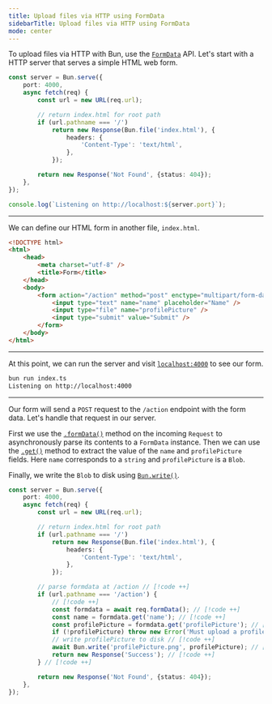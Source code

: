 ```yaml
---
title: Upload files via HTTP using FormData
sidebarTitle: Upload files via HTTP using FormData
mode: center
---
```


To upload files via HTTP with Bun, use the [`FormData`](https://developer.mozilla.org/en-US/docs/Web/API/FormData) API. Let's start with a HTTP server that serves a simple HTML web form.

```ts index.ts icon="/icons/typescript.svg"
const server = Bun.serve({
	port: 4000,
	async fetch(req) {
		const url = new URL(req.url);

		// return index.html for root path
		if (url.pathname === '/')
			return new Response(Bun.file('index.html'), {
				headers: {
					'Content-Type': 'text/html',
				},
			});

		return new Response('Not Found', {status: 404});
	},
});

console.log(`Listening on http://localhost:${server.port}`);
```

---

We can define our HTML form in another file, `index.html`.

```html index.html icon="file-code"
<!DOCTYPE html>
<html>
	<head>
		<meta charset="utf-8" />
		<title>Form</title>
	</head>
	<body>
		<form action="/action" method="post" enctype="multipart/form-data">
			<input type="text" name="name" placeholder="Name" />
			<input type="file" name="profilePicture" />
			<input type="submit" value="Submit" />
		</form>
	</body>
</html>
```

---

At this point, we can run the server and visit [`localhost:4000`](http://localhost:4000) to see our form.

```bash
bun run index.ts
Listening on http://localhost:4000
```

---

Our form will send a `POST` request to the `/action` endpoint with the form data. Let's handle that request in our server.

First we use the [`.formData()`](https://developer.mozilla.org/en-US/docs/Web/API/Request/formData) method on the incoming `Request` to asynchronously parse its contents to a `FormData` instance. Then we can use the [`.get()`](https://developer.mozilla.org/en-US/docs/Web/API/FormData/get) method to extract the value of the `name` and `profilePicture` fields. Here `name` corresponds to a `string` and `profilePicture` is a `Blob`.

Finally, we write the `Blob` to disk using [`Bun.write()`](https://bun.com/docs/api/file-io#writing-files-bun-write).

```ts index.ts icon="/icons/typescript.svg"
const server = Bun.serve({
	port: 4000,
	async fetch(req) {
		const url = new URL(req.url);

		// return index.html for root path
		if (url.pathname === '/')
			return new Response(Bun.file('index.html'), {
				headers: {
					'Content-Type': 'text/html',
				},
			});

		// parse formdata at /action // [!code ++]
		if (url.pathname === '/action') {
			// [!code ++]
			const formdata = await req.formData(); // [!code ++]
			const name = formdata.get('name'); // [!code ++]
			const profilePicture = formdata.get('profilePicture'); // [!code ++]
			if (!profilePicture) throw new Error('Must upload a profile picture.'); // [!code ++]
			// write profilePicture to disk // [!code ++]
			await Bun.write('profilePicture.png', profilePicture); // [!code ++]
			return new Response('Success'); // [!code ++]
		} // [!code ++]

		return new Response('Not Found', {status: 404});
	},
});
```
